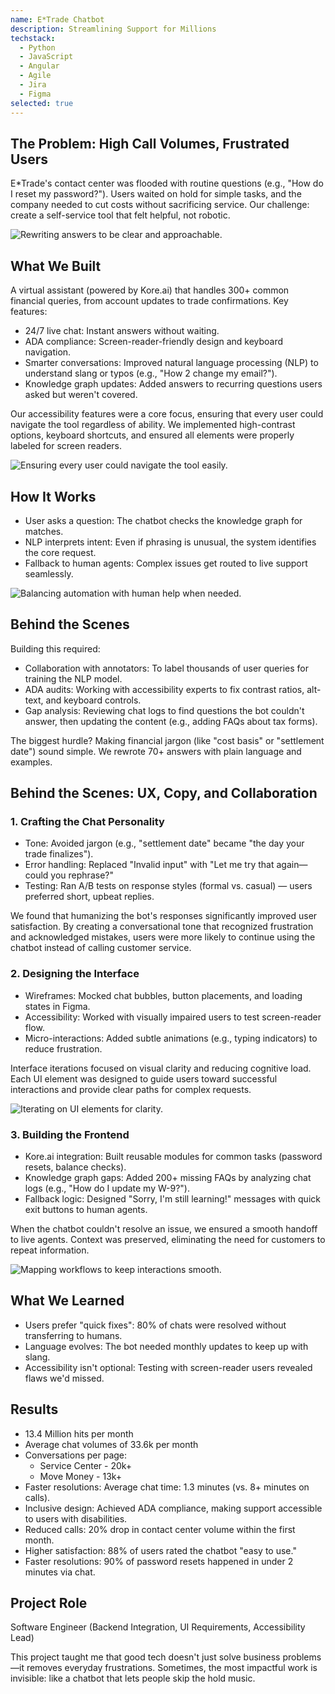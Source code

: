 ```yaml
---
name: E*Trade Chatbot
description: Streamlining Support for Millions
techstack:
  - Python
  - JavaScript
  - Angular
  - Agile
  - Jira
  - Figma
selected: true
---
```


## The Problem: High Call Volumes, Frustrated Users

E\*Trade's contact center was flooded with routine questions (e.g., "How do I reset my password?"). Users waited on hold for simple tasks, and the company needed to cut costs without sacrificing service. Our challenge: create a self-service tool that felt helpful, not robotic.

<Image
  src='/images/projects/etrade-chatbot/Etrade.png'
  width={600}
  height={400}
  alt='Rewriting answers to be clear and approachable.'
/>

## What We Built

A virtual assistant (powered by Kore.ai) that handles 300+ common financial queries, from account updates to trade confirmations. Key features:

- 24/7 live chat: Instant answers without waiting.
- ADA compliance: Screen-reader-friendly design and keyboard navigation.
- Smarter conversations: Improved natural language processing (NLP) to understand slang or typos (e.g., "How 2 change my email?").
- Knowledge graph updates: Added answers to recurring questions users asked but weren't covered.

Our accessibility features were a core focus, ensuring that every user could navigate the tool regardless of ability. We implemented high-contrast options, keyboard shortcuts, and ensured all elements were properly labeled for screen readers.

<Image
  src='/images/projects/etrade-chatbot/UI_templates_support.png'
  width={400}
  height={600}
  alt='Ensuring every user could navigate the tool easily.'
/>

## How It Works

- User asks a question: The chatbot checks the knowledge graph for matches.
- NLP interprets intent: Even if phrasing is unusual, the system identifies the core request.
- Fallback to human agents: Complex issues get routed to live support seamlessly.

<Image
  src='/images/projects/etrade-chatbot/Fallback_Flow.png'
  width={600}
  height={400}
  alt='Balancing automation with human help when needed.'
/>

## Behind the Scenes

Building this required:

- Collaboration with annotators: To label thousands of user queries for training the NLP model.
- ADA audits: Working with accessibility experts to fix contrast ratios, alt-text, and keyboard controls.
- Gap analysis: Reviewing chat logs to find questions the bot couldn't answer, then updating the content (e.g., adding FAQs about tax forms).

The biggest hurdle? Making financial jargon (like "cost basis" or "settlement date") sound simple. We rewrote 70+ answers with plain language and examples.

## Behind the Scenes: UX, Copy, and Collaboration

### 1. Crafting the Chat Personality

- Tone: Avoided jargon (e.g., "settlement date" became "the day your trade finalizes").
- Error handling: Replaced "Invalid input" with "Let me try that again—could you rephrase?"
- Testing: Ran A/B tests on response styles (formal vs. casual) — users preferred short, upbeat replies.

We found that humanizing the bot's responses significantly improved user satisfaction. By creating a conversational tone that recognized frustration and acknowledged mistakes, users were more likely to continue using the chatbot instead of calling customer service.

### 2. Designing the Interface

- Wireframes: Mocked chat bubbles, button placements, and loading states in Figma.
- Accessibility: Worked with visually impaired users to test screen-reader flow.
- Micro-interactions: Added subtle animations (e.g., typing indicators) to reduce frustration.

Interface iterations focused on visual clarity and reducing cognitive load. Each UI element was designed to guide users toward successful interactions and provide clear paths for complex requests.

<Image
  src='/images/projects/etrade-chatbot/UI_templates_support.png'
  width={400}
  height={600}
  alt='Iterating on UI elements for clarity.'
/>

### 3. Building the Frontend

- Kore.ai integration: Built reusable modules for common tasks (password resets, balance checks).
- Knowledge graph gaps: Added 200+ missing FAQs by analyzing chat logs (e.g., "How do I update my W-9?").
- Fallback logic: Designed "Sorry, I'm still learning!" messages with quick exit buttons to human agents.

When the chatbot couldn't resolve an issue, we ensured a smooth handoff to live agents. Context was preserved, eliminating the need for customers to repeat information.

<Image
  src='/images/projects/etrade-chatbot/Live_Agent_support.png'
  width={400}
  height={600}
  alt='Mapping workflows to keep interactions smooth.'
/>

## What We Learned

- Users prefer "quick fixes": 80% of chats were resolved without transferring to humans.
- Language evolves: The bot needed monthly updates to keep up with slang.
- Accessibility isn't optional: Testing with screen-reader users revealed flaws we'd missed.

## Results

- 13.4 Million hits per month
- Average chat volumes of 33.6k per month
- Conversations per page:
  - Service Center - 20k+
  - Move Money - 13k+
- Faster resolutions: Average chat time: 1.3 minutes (vs. 8+ minutes on calls).
- Inclusive design: Achieved ADA compliance, making support accessible to users with disabilities.
- Reduced calls: 20% drop in contact center volume within the first month.
- Higher satisfaction: 88% of users rated the chatbot "easy to use."
- Faster resolutions: 90% of password resets happened in under 2 minutes via chat.

## Project Role

Software Engineer (Backend Integration, UI Requirements, Accessibility Lead)

This project taught me that good tech doesn't just solve business problems—it removes everyday frustrations. Sometimes, the most impactful work is invisible: like a chatbot that lets people skip the hold music.

